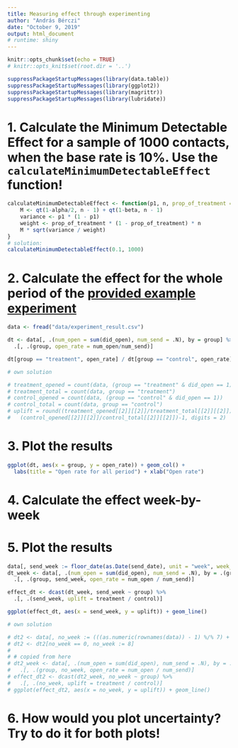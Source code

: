 ```yaml
---
title: Measuring effect through experimenting
author: "András Bérczi"
date: "October 9, 2019"
output: html_document
# runtime: shiny
---
```


```r
knitr::opts_chunk$set(echo = TRUE)
# knitr::opts_knit$set(root.dir = '..')
```

```r
suppressPackageStartupMessages(library(data.table))
suppressPackageStartupMessages(library(ggplot2))
suppressPackageStartupMessages(library(magrittr))
suppressPackageStartupMessages(library(lubridate))
```

# 1. Calculate the Minimum Detectable Effect for a sample of 1000 contacts, when the base rate is 10%. Use the `calculateMinimumDetectableEffect` function!

```r
calculateMinimumDetectableEffect <- function(p1, n, prop_of_treatment = 0.5, alpha = 0.05, beta = 0.2) {
    M <- qt(1-alpha/2, n - 1) + qt(1-beta, n - 1)
    variance <- p1 * (1 - p1)
    weight <- prop_of_treatment * (1 - prop_of_treatment) * n
    M * sqrt(variance / weight)
}
# solution:
calculateMinimumDetectableEffect(0.1, 1000)
```

# 2. Calculate the effect for the whole period of the [provided example experiment](./experiment_result.csv)

```r
data <- fread("data/experiment_result.csv")

dt <- data[, .(num_open = sum(did_open), num_send = .N), by = group] %>%
  .[, .(group, open_rate = num_open/num_send)]

dt[group == "treatment", open_rate] / dt[group == "control", open_rate]

# own solution

# treatment_opened = count(data, (group == "treatment" & did_open == 1))
# treatment_total = count(data, group == "treatment")
# control_opened = count(data, (group == "control" & did_open == 1))
# control_total = count(data, group == "control")
# uplift = round((treatment_opened[[2]][[2]]/treatment_total[[2]][[2]])/
#   (control_opened[[2]][[2]]/control_total[[2]][[2]])-1, digits = 2)
```

# 3. Plot the results

```r
ggplot(dt, aes(x = group, y = open_rate)) + geom_col() +
  labs(title = "Open rate for all period") + xlab("Open rate")
```

# 4. Calculate the effect week-by-week
# 5. Plot the results

```r
data[, send_week := floor_date(as.Date(send_date), unit = "week", week_start = 1)]
dt_week <- data[, .(num_open = sum(did_open), num_send = .N), by = .(group, send_week)] %>%
  .[, .(group, send_week, open_rate = num_open / num_send)]

effect_dt <- dcast(dt_week, send_week ~ group) %>%
  .[, .(send_week, uplift = treatment / control)]

ggplot(effect_dt, aes(x = send_week, y = uplift)) + geom_line()

# own solution

# dt2 <- data[, no_week := (((as.numeric(rownames(data)) - 1) %/% 7) + 1) %% 8]
# dt2 <- dt2[no_week == 0, no_week := 8]
# 
# # copied from here
# dt2_week <- data[, .(num_open = sum(did_open), num_send = .N), by = .(group, no_week)] %>%
#   .[, .(group, no_week, open_rate = num_open / num_send)]
# effect_dt2 <- dcast(dt2_week, no_week ~ group) %>%
#   .[, .(no_week, uplift = treatment / control)]
# ggplot(effect_dt2, aes(x = no_week, y = uplift)) + geom_line()

```

# 6. How would you plot uncertainty? Try to do it for both plots!